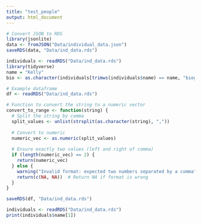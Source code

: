 ```yaml
---
title: "test_people"
output: html_document
---
```


```r
# Convert JSON to RDS
library(jsonlite)
data <- fromJSON("Data/individual_data.json")
saveRDS(data, "Data/ind_data.rds")
```

```r
individuals <- readRDS("Data/ind_data.rds")
library(tidyverse)
name = "Kelly"
bio <- as.character(individuals[trimws(individuals$name) == name, "biography"][1])
```

```r
# Example dataframe
df <- readRDS("Data/ind_data.rds")

# Function to convert the string to a numeric vector
convert_to_range <- function(string) {
  # Split the string by comma
  split_values <- unlist(strsplit(as.character(string), ","))
  
  # Convert to numeric
  numeric_vec <- as.numeric(split_values)
  
  # Ensure exactly two values (left and right of comma)
  if (length(numeric_vec) == 2) {
    return(numeric_vec)
  } else {
    warning("Invalid format: expected two numbers separated by a comma")
    return(c(NA, NA))  # Return NA if format is wrong
  }
}

saveRDS(df, "Data/ind_data.rds")
```

```r
individuals <- readRDS("Data/ind_data.rds")
print(individuals$name[1])

```

